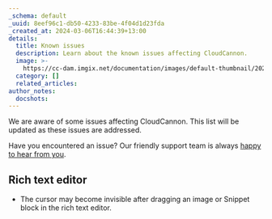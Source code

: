 ```yaml
---
_schema: default
_uuid: 8eef96c1-db50-4233-83be-4f04d1d23fda
_created_at: 2024-03-06T16:44:39+13:00
details:
  title: Known issues
  description: Learn about the known issues affecting CloudCannon.
  image: >-
    https://cc-dam.imgix.net/documentation/images/default-thumbnail/2023-Q4/CloudCannon-Documentation-Thumbnail.png
  category: []
  related_articles:
author_notes:
  docshots:
---
```

We are aware of some issues affecting CloudCannon. This list will be updated as these issues are addressed.

Have you encountered an issue? Our friendly support team is always <a href="/support/" rel="noreferrer">happy to hear from you</a>.

## Rich text editor

* The cursor may become invisible after dragging an image or Snippet block in the rich text editor.